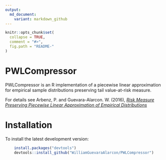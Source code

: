 ```yaml
---
output:
  md_document:
    variant: markdown_github
---
```


<!-- README.md is generated from README.Rmd. Please edit that file -->

```r
knitr::opts_chunk$set(
  collapse = TRUE,
  comment = "#>",
  fig.path = "README-"
)
```

PWLCompressor
==========================================================

PWLCompressor is an R implementation of a piecewise linear approximation for empirical sample distributions preserving tail value-at-risk measure.

For details see Arbenz, P. and Guevara-Alarcon. W. (2016), [*Risk Measure Preserving Piecewise Linear Approximation of Empirical Distributions*](http://sites.google.com/site/philipparbenz/home/pwl-approximation)

# Installation

To install the latest development version:

```R
    install.packages("devtools")
    devtools::install_github("WilliamGuevaraAlarcon/PWLCompressor")
````

